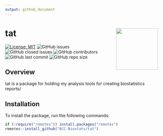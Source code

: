 ```yaml
---
output: github_document
---
```



# tat <a href="https://github.com/BCC-Biostats/tat"><img src="man/figures/tathex.png" align="right" height="138" /></a>

[![License: MIT](https://img.shields.io/badge/License-MIT-yellow.svg)](https://opensource.org/licenses/MIT) ![GitHub issues](https://img.shields.io/github/issues/BCC-Biostats/tat) ![GitHub closed issues](https://img.shields.io/github/issues-closed/BCC-Biostats/tat)
 ![GitHub contributors](https://img.shields.io/github/contributors/BCC-Biostats/tat) ![GitHub last commit](https://img.shields.io/github/last-commit/BCC-Biostats/tat) ![GitHub repo size](https://img.shields.io/github/repo-size/BCC-Biostats/tat)







## Overview

tat is a package for holding my analysis tools for creating biostatistics reports/


## Installation

To install the package, run the following commands:

```r
if (!require("remotes")) install.packages("remotes")
remotes::install_github("BCC-Biostats/tat")   
```
